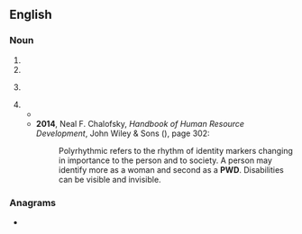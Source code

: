{{also|pwd|CWD}}
==English==

===Noun===
{{en-noun}}

# {{initialism of|en|[[public works]] [[department]]}}
# {{initialism of|en|Portuguese Water Dog}}
# {{lb|en|computing}} {{initialism of|en|[[print]] [[working directory]]}}
# {{initialism of|en|[[person]] with [[disability]]}}
#* {{quote-book|en|year=1999|author=Alex Ndeezi|title=Progress and challenges with constitutional and legal provisions on disability|passage=Again, any subject concerning the situation or welfare of mankind has a direct or indirect bearing on '''PWDs''' either both as members of society and as '''PWDs'''.}}
#* '''2014''', Neal F. Chalofsky, ''Handbook of Human Resource Development'', John Wiley & Sons ({{ISBN|9781118839898}}), page 302:
#*: Polyrhythmic refers to the rhythm of identity markers changing in importance to  the person and to society. A person may identify more as a woman and second as a '''PWD'''. Disabilities can be visible and invisible.

===Anagrams===
* {{anagrams|en|a=dpw|DWP|PDW}}
